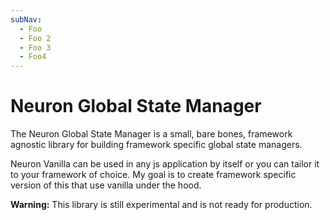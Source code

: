 ```yaml
---
subNav:
  - Foo
  - Foo 2
  - Foo 3
  - Foo4
---
```


# Neuron Global State Manager

The Neuron Global State Manager is a small, bare bones, framework agnostic library for building framework specific global state managers.

Neuron Vanilla can be used in any js application by itself or you can tailor it to your framework of choice. My goal is to create framework specific version of this that use vanilla under the hood.

<div
  style={{
    backgroundColor: "#fff3cd",
    border: "1px solid #ffeeba",
    padding: "1em",
  }}
>
  <strong>Warning:</strong> This library is still experimental and is not ready
  for production.
</div>
